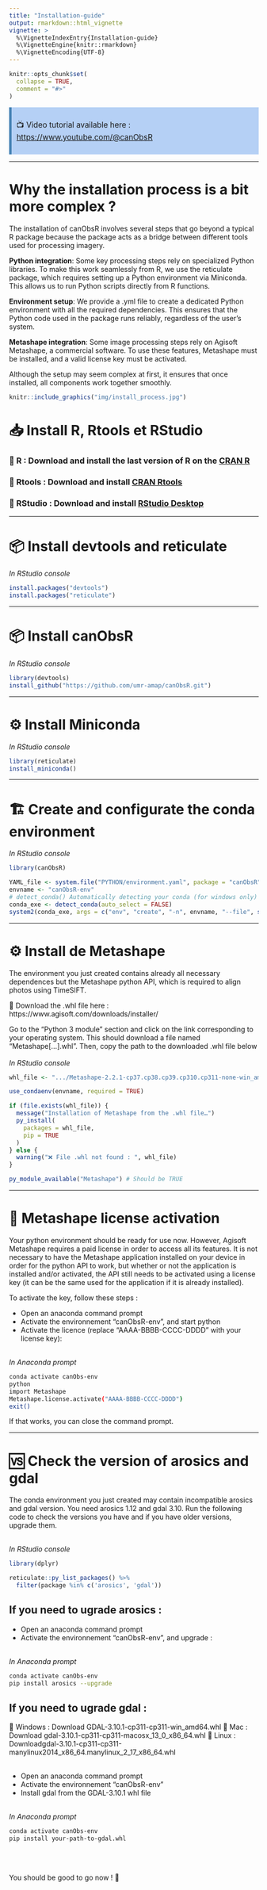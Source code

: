 ```yaml
---
title: "Installation-guide"
output: rmarkdown::html_vignette
vignette: >
  %\VignetteIndexEntry{Installation-guide}
  %\VignetteEngine{knitr::rmarkdown}
  %\VignetteEncoding{UTF-8}
---
```


```r
knitr::opts_chunk$set(
  collapse = TRUE,
  comment = "#>"
)
```


<div style="padding:10px; background-color:#b5d0f5; border-left:5px solid #4682b4; font-size: 1.1em;">
📺 Video tutorial available here :  
<a href="https://www.youtube.com/@canObsR" target="_blank">https://www.youtube.com/@canObsR</a>
</div>

---


# Why the installation process is a bit more complex ? 

The installation of canObsR involves several steps that go beyond a typical R package because the package acts as a bridge between different tools used for processing imagery. 

**Python integration**: Some key processing steps rely on specialized Python libraries. To make this work seamlessly from R, we use the reticulate package, which requires setting up a Python environment via Miniconda. This allows us to run Python scripts directly from R functions.

**Environment setup**: We provide a .yml file to create a dedicated Python environment with all the required dependencies. This ensures that the Python code used in the package runs reliably, regardless of the user's system.

**Metashape integration**: Some image processing steps rely on Agisoft Metashape, a commercial software. To use these features, Metashape must be installed, and a valid license key must be activated.

Although the setup may seem complex at first, it ensures that once installed, all components work together smoothly.

```r
knitr::include_graphics("img/install_process.jpg")
```

# 📥 Install R, Rtools et RStudio

### 🔹 R : Download and install the last version of R on the [CRAN R](https://cran.r-project.org/)

### 🔹 Rtools : Download and install [CRAN Rtools](https://cran.r-project.org/bin/windows/Rtools/)

### 🔹 RStudio : Download and install  [RStudio Desktop](https://posit.co/download/rstudio-desktop/)

---

# 📦 Install devtools and reticulate 
*In RStudio console*
```r
install.packages("devtools")
install.packages("reticulate")
```

---


# 📦 Install canObsR 
*In RStudio console*
```r
library(devtools)
install_github("https://github.com/umr-amap/canObsR.git")
```

---

# ⚙️ Install Miniconda
*In RStudio console*
```r
library(reticulate)
install_miniconda()
```

---

# 🏗 Create and configurate the conda environment 
*In RStudio console*
```r
library(canObsR)

YAML_file <- system.file("PYTHON/environment.yaml", package = "canObsR")
envname <- "canObsR-env"
# detect_conda() Automatically detecting your conda (for windows only)
conda_exe <- detect_conda(auto_select = FALSE) 
system2(conda_exe, args = c("env", "create", "-n", envname, "--file", shQuote(YAML_file)))
```

---

# ⚙️ Install de Metashape

The environment you just created contains already all necessary dependences but the Metashape python API, which is required to align photos using TimeSIFT.

🔻 Download the .whl file here : 
https://www.agisoft.com/downloads/installer/

Go to the "Python 3 module" section and click on the link corresponding to your operating system. This should download a file named "Metashape[...].whl". Then, copy the path to the downloaded .whl file below<br><br>
*In RStudio console*
```r
whl_file <- ".../Metashape-2.2.1-cp37.cp38.cp39.cp310.cp311-none-win_amd64.whl"

use_condaenv(envname, required = TRUE)

if (file.exists(whl_file)) {
  message("Installation of Metashape from the .whl file…")
  py_install(
    packages = whl_file,
    pip = TRUE
  )
} else {
  warning("❌️ File .whl not found : ", whl_file)
}

py_module_available("Metashape") # Should be TRUE
```

---

# 🔑 Metashape license activation

Your python environment should be ready for use now. However, Agisoft Metashape requires a paid license in order to access all its features.
It is not necessary to have the Metashape application installed on your device in order for the python API to work, but whether or not the application is installed and/or activated, the API still needs to be activated using a license key (it can be the same used for the application if it is already installed).


To activate the key, follow these steps :

- Open an anaconda command prompt
- Activate the environnement "canObsR-env", and start python 
- Activate the licence (replace "AAAA-BBBB-CCCC-DDDD" with your license key):<br><br>

*In Anaconda prompt*
```bash
conda activate canObs-env
python
import Metashape
Metashape.license.activate("AAAA-BBBB-CCCC-DDDD")
exit()
```

If that works, you can close the command prompt. 

---

# 🆚 Check the version of arosics and gdal

The conda environment you just created may contain incompatible arosics and gdal version.
You need arosics 1.12 and gdal 3.10. Run the following code to check the versions you have and if you have older versions, upgrade them.<br><br>

*In RStudio console*
```r
library(dplyr)

reticulate::py_list_packages() %>% 
  filter(package %in% c('arosics', 'gdal'))
```

## If you need to ugrade arosics : 

- Open an anaconda command prompt
- Activate the environnement "canObsR-env", and upgrade :
<br><br>

*In Anaconda prompt*
```bash
conda activate canObs-env
pip install arosics --upgrade
```

## If you need to ugrade gdal : 

🔻 Windows : Download GDAL-3.10.1-cp311-cp311-win_amd64.whl
🔻 Mac : Download gdal-3.10.1-cp311-cp311-macosx_13_0_x86_64.whl
🔻 Linux : Downloadgdal-3.10.1-cp311-cp311-manylinux2014_x86_64.manylinux_2_17_x86_64.whl
<br><br>

- Open an anaconda command prompt
- Activate the environnement "canObsR-env"
- Install gdal from the GDAL-3.10.1 whl file
<br><br>

*In Anaconda prompt*
```bash
conda activate canObs-env
pip install your-path-to-gdal.whl
```
<br><br>

You should be good to go now ! 🎉
<br><br>
